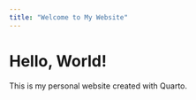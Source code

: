 ```yaml
---
title: "Welcome to My Website"
---
```


# Hello, World!

This is my personal website created with Quarto.